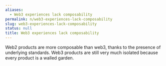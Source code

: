 ```yaml
---
aliases:
  - Web3 experiences lack composability
permalink: n/web3-experiences-lack-composability
slug: web3-experiences-lack-composability
status: null
title: Web3 experiences lack composability
---
```

Web2 products are more composable than web3, thanks to the presence of underlying standards. Web3 products are still very much isolated because every product is a walled garden.
